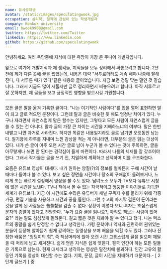 ```yaml
---
name: 유사공대생
avatar: /static/images/speculatingwook.jpg
occupation: 심리학, 철학에 관심이 있는 학생개발자
company: Konkuk university
email: bwook9908@gmail.com
twitter: https://twitter.com/Twitter
linkedin: https://www.linkedin.com
github: https://github.com/speculatingwook
---
```


안녕하세요. 여러 욕망중에 지식에 대한 욕망이 가장 큰 주니어 개발자입니다.

앞으로 여기에 개발지식과 제 생각들, 지식들을 모두 정리해서 써놓으려고 합니다. 2년 전에 제가 다른 곳에 글을 썼었는데, 내용은 대략 "서투르더라도 계속 해야 나중에 잘해진다, 다 서투른 때가 있다"같은 내용의 글이었습니다. 지금 보면 정말 맞는 말인 것 같습니다. 그래서 지금도 많이 서툴지만 글로 정리하면서 써놓으려고 합니다. 아직 서투르고 잘 못하지만, 제 글들을 보고 긍정적인 영향을 받으시길 기원합니다.

---

모든 글은 말을 옮겨 기록한 글이다. "나는 이기적인 사람이다"를 입을 열어 표현하면 말이 되고 글로 적으면 문장이다. 그런데 말과 글은 비슷한 듯 해도 엄청난 차이가 있다. 누구나 자라면서 자연스럽게 말은 할수는 있지만, 그렇다고 모든 사람이 자연스럽게 글을 쓸 수 있는 건 아니다. 말과 글의 가장 큰 차이는 시간을 지배하느냐의 여부다. 말은 한번 내뱉고 나면 과거로 사라진다. 하지만 똑같은 내용일지라도 글로 남기면 오랫동안 남는다. 일기장에 하루를 지내며 느낀 감상을 적는 게 아니라면, 대부분의 글은 읽는 대상이 있다. 내가 쓴 글이 아주 오랜 시간 글로 남아 누군가 볼 수 있다는 것에 주목하면, 글을 아무렇게나 쓰면 안 된다는 경각심이 들게 마련이다. 따라서 나름의 체제를 잘 갖추어야 한다. 그래서 작가들은 글을 쓰기 전, 치밀하게 계획하고 선택하며 이를 구조화한다.

요즘은 유튜브 영상이 대세다. 내가 원하는 양질(?)의 정보를 얼마든지 구해 시간이 날 때마다 들여다 볼 수 있다. 보고 싶은 장면을 시간이나 장소의 구애없이 돌려보거나, 느리게 또는 빠르게 설정해서 영상을 볼 수도 있다. 남녀노소 모두가 TV보다 유튜브 시청에 많은 시간을 보낸다. TV나 책에서 볼 수 없는 자극적이고 엉뚱한 이야기들로 가득한 세계가 유튜브다. 지금 이 시간에도 수많은 유튜버가 채널 구독자 수를 들리기 위해 각종 가공, 편집 기술을 사용하고 시간과 공을 들인다. 그런 수고의 마지막 결론이 돈이라는 것을 알게 된 사람들은 씁쓸함을 감출 수 없다. 상황이 이렇다 보니 혹자는 조심스럽게 문자의 종말이 왔다고 전망한다. "누가 요즘 글을 읽나요?, 아직도 책보는 사람이 있어요?" 라는 말도 심심찮게 들려온다. 길고 짧은 것은 재봐야 알 수 있다고 했다. 나는 텍스트의 종말을 쉽게 단정할 수 없다고 생각한다. 가령 문학이나 역사와 관련하여 권위있는 분들이 등장해 알아듣기 쉽게 강의하는 동영상을 보며 배움을 익힐 수도 있다. 그러나 진정한 배움은 "엉덩이의 힘", 즉 책상머리에 앉아 오랜 시간 고통스럽게 글을 읽으며 깨달을 때 머리에 남고 새겨진다. 쉽게 얻은 지식은 쉽게 잊힌다. 결국 인간이 하는 모든 일들은 기록으로 남는다. 현재 대세라고 생각하는 영상은 말잔치에 불과하다. 인간 고유의 활동인 기록을 영상이 대신할 수는 없다. 기록, 문장, 글이 시간을 지배하기 때문이다.- [ 2단계 글쓰기 ] 중
